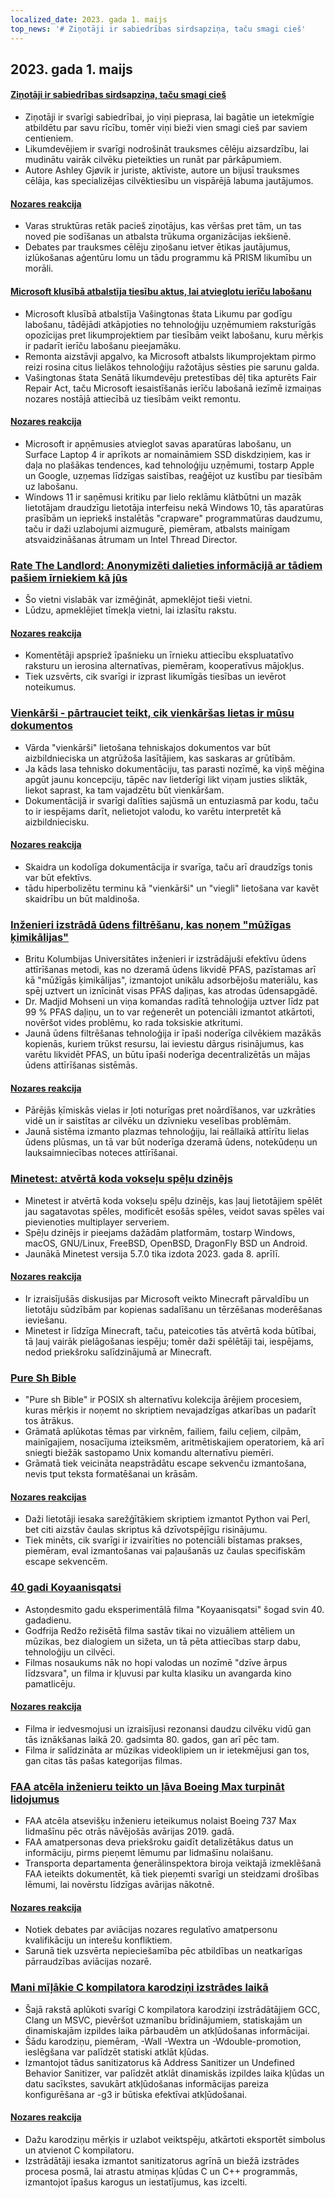 ```yaml
---
localized_date: 2023. gada 1. maijs
top_news: '# Ziņotāji ir sabiedrības sirdsapziņa, taču smagi cieš'
---
```


## 2023. gada 1. maijs

#### [Ziņotāji ir sabiedrības sirdsapziņa, taču smagi cieš](https://covertactionmagazine.com/2023/04/25/whistleblowers-are-the-conscience-of-society-yet-suffer-gravely-for-trying-to-hold-the-rich-and-powerful-accountable-for-their-sins/)

- Ziņotāji ir svarīgi sabiedrībai, jo viņi pieprasa, lai bagātie un ietekmīgie atbildētu par savu rīcību, tomēr viņi bieži vien smagi cieš par saviem centieniem.
- Likumdevējiem ir svarīgi nodrošināt trauksmes cēlēju aizsardzību, lai mudinātu vairāk cilvēku pieteikties un runāt par pārkāpumiem.
- Autore Ashley Gjøvik ir juriste, aktīviste, autore un bijusī trauksmes cēlāja, kas specializējas cilvēktiesību un vispārējā labuma jautājumos.

#### [Nozares reakcija](http://news.ycombinator.com/item?id=35762780)

- Varas struktūras retāk pacieš ziņotājus, kas vēršas pret tām, un tas noved pie sodīšanas un atbalsta trūkuma organizācijas iekšienē.
- Debates par trauksmes cēlēju ziņošanu ietver ētikas jautājumus, izlūkošanas aģentūru lomu un tādu programmu kā PRISM likumību un morāli.

#### [Microsoft klusībā atbalstīja tiesību aktus, lai atvieglotu ierīču labošanu](https://grist.org/technology/microsoft-right-to-repair-quietly-supported-legislation-to-make-it-easier-to-fix-devices-heres-why-thats-a-big-deal/)

- Microsoft klusībā atbalstīja Vašingtonas štata Likumu par godīgu labošanu, tādējādi atkāpjoties no tehnoloģiju uzņēmumiem raksturīgās opozīcijas pret likumprojektiem par tiesībām veikt labošanu, kuru mērķis ir padarīt ierīču labošanu pieejamāku.
- Remonta aizstāvji apgalvo, ka Microsoft atbalsts likumprojektam pirmo reizi rosina citus lielākos tehnoloģiju ražotājus sēsties pie sarunu galda.
- Vašingtonas štata Senātā likumdevēju pretestības dēļ tika apturēts Fair Repair Act, taču Microsoft iesaistīšanās ierīču labošanā iezīmē izmaiņas nozares nostājā attiecībā uz tiesībām veikt remontu.

#### [Nozares reakcija](http://news.ycombinator.com/item?id=35758842)

- Microsoft ir apņēmusies atvieglot savas aparatūras labošanu, un Surface Laptop 4 ir aprīkots ar nomaināmiem SSD diskdziņiem, kas ir daļa no plašākas tendences, kad tehnoloģiju uzņēmumi, tostarp Apple un Google, uzņemas līdzīgas saistības, reaģējot uz kustību par tiesībām uz labošanu.
- Windows 11 ir saņēmusi kritiku par lielo reklāmu klātbūtni un mazāk lietotājam draudzīgu lietotāja interfeisu nekā Windows 10, tās aparatūras prasībām un iepriekš instalētās "crapware" programmatūras daudzumu, taču ir daži uzlabojumi aizmugurē, piemēram, atbalsts mainīgam atsvaidzināšanas ātrumam un Intel Thread Director.

### [Rate The Landlord: Anonymizēti dalieties informācijā ar tādiem pašiem īrniekiem kā jūs](https://ratethelandlord.org)

- Šo vietni vislabāk var izmēģināt, apmeklējot tieši vietni.
- Lūdzu, apmeklējiet tīmekļa vietni, lai izlasītu rakstu.

#### [Nozares reakcija](http://news.ycombinator.com/item?id=35759016)

- Komentētāji apspriež īpašnieku un īrnieku attiecību ekspluatatīvo raksturu un ierosina alternatīvas, piemēram, kooperatīvus mājokļus.
- Tiek uzsvērts, cik svarīgi ir izprast likumīgās tiesības un ievērot noteikumus.

### [Vienkārši - pārtrauciet teikt, cik vienkāršas lietas ir mūsu dokumentos](https://justsimply.dev/)

- Vārda "vienkārši" lietošana tehniskajos dokumentos var būt aizbildnieciska un atgrūžoša lasītājiem, kas saskaras ar grūtībām.
- Ja kāds lasa tehnisko dokumentāciju, tas parasti nozīmē, ka viņš mēģina apgūt jaunu koncepciju, tāpēc nav lietderīgi likt viņam justies sliktāk, liekot saprast, ka tam vajadzētu būt vienkāršam.
- Dokumentācijā ir svarīgi dalīties sajūsmā un entuziasmā par kodu, taču to ir iespējams darīt, nelietojot valodu, ko varētu interpretēt kā aizbildniecisku.

#### [Nozares reakcija](http://news.ycombinator.com/item?id=35759449)

- Skaidra un kodolīga dokumentācija ir svarīga, taču arī draudzīgs tonis var būt efektīvs.
- tādu hiperbolizētu terminu kā "vienkārši" un "viegli" lietošana var kavēt skaidrību un būt maldinoša.

### [Inženieri izstrādā ūdens filtrēšanu, kas noņem "mūžīgas ķimikālijas"](https://news.ubc.ca/2023/03/22/new-ubc-water-treatment-zaps-forever-chemicals-for-good/)

- Britu Kolumbijas Universitātes inženieri ir izstrādājuši efektīvu ūdens attīrīšanas metodi, kas no dzeramā ūdens likvidē PFAS, pazīstamas arī kā "mūžīgās ķimikālijas", izmantojot unikālu adsorbējošu materiālu, kas spēj uztvert un iznīcināt visas PFAS daļiņas, kas atrodas ūdensapgādē.
- Dr. Madjid Mohseni un viņa komandas radītā tehnoloģija uztver līdz pat 99 % PFAS daļiņu, un to var reģenerēt un potenciāli izmantot atkārtoti, novēršot vides problēmu, ko rada toksiskie atkritumi.
- Jaunā ūdens filtrēšanas tehnoloģija ir īpaši noderīga cilvēkiem mazākās kopienās, kuriem trūkst resursu, lai ieviestu dārgus risinājumus, kas varētu likvidēt PFAS, un būtu īpaši noderīga decentralizētās un mājas ūdens attīrīšanas sistēmās.

#### [Nozares reakcija](http://news.ycombinator.com/item?id=35764476)

- Pārējās ķīmiskās vielas ir ļoti noturīgas pret noārdīšanos, var uzkrāties vidē un ir saistītas ar cilvēku un dzīvnieku veselības problēmām.
- Jaunā sistēma izmanto plazmas tehnoloģiju, lai reāllaikā attīrītu lielas ūdens plūsmas, un tā var būt noderīga dzeramā ūdens, notekūdeņu un lauksaimniecības noteces attīrīšanai.

### [Minetest: atvērtā koda vokseļu spēļu dzinējs](https://www.minetest.net/)

- Minetest ir atvērtā koda vokseļu spēļu dzinējs, kas ļauj lietotājiem spēlēt jau sagatavotas spēles, modificēt esošās spēles, veidot savas spēles vai pievienoties multiplayer serveriem.
- Spēļu dzinējs ir pieejams dažādām platformām, tostarp Windows, macOS, GNU/Linux, FreeBSD, OpenBSD, DragonFly BSD un Android.
- Jaunākā Minetest versija 5.7.0 tika izdota 2023. gada 8. aprīlī.

#### [Nozares reakcija](http://news.ycombinator.com/item?id=35766570)

- Ir izraisījušās diskusijas par Microsoft veikto Minecraft pārvaldību un lietotāju sūdzībām par kopienas sadalīšanu un tērzēšanas moderēšanas ieviešanu.
- Minetest ir līdzīga Minecraft, taču, pateicoties tās atvērtā koda būtībai, tā ļauj vairāk pielāgošanas iespēju; tomēr daži spēlētāji tai, iespējams, nedod priekšroku salīdzinājumā ar Minecraft.

### [Pure Sh Bible](https://github.com/dylanaraps/pure-sh-bible)

- "Pure sh Bible" ir POSIX sh alternatīvu kolekcija ārējiem procesiem, kuras mērķis ir noņemt no skriptiem nevajadzīgas atkarības un padarīt tos ātrākus.
- Grāmatā aplūkotas tēmas par virknēm, failiem, failu ceļiem, cilpām, mainīgajiem, nosacījuma izteiksmēm, aritmētiskajiem operatoriem, kā arī sniegti biežāk sastopamo Unix komandu alternatīvu piemēri.
- Grāmatā tiek veicināta neapstrādātu escape sekvenču izmantošana, nevis tput teksta formatēšanai un krāsām.

#### [Nozares reakcijas](http://news.ycombinator.com/item?id=35765707)

- Daži lietotāji iesaka sarežģītākiem skriptiem izmantot Python vai Perl, bet citi aizstāv čaulas skriptus kā dzīvotspējīgu risinājumu.
- Tiek minēts, cik svarīgi ir izvairīties no potenciāli bīstamas prakses, piemēram, eval izmantošanas vai paļaušanās uz čaulas specifiskām escape sekvencēm.

### [40 gadi Koyaanisqatsi](https://www.thecurb.com.au/40-years-of-koyaanisqatsi/)

- Astoņdesmito gadu eksperimentālā filma "Koyaanisqatsi" šogad svin 40. gadadienu.
- Godfrija Redžo režisētā filma sastāv tikai no vizuāliem attēliem un mūzikas, bez dialogiem un sižeta, un tā pēta attiecības starp dabu, tehnoloģiju un cilvēci.
- Filmas nosaukums nāk no hopi valodas un nozīmē "dzīve ārpus līdzsvara", un filma ir kļuvusi par kulta klasiku un avangarda kino pamatlicēju.

#### [Nozares reakcija](http://news.ycombinator.com/item?id=35764584)

- Filma ir iedvesmojusi un izraisījusi rezonansi daudzu cilvēku vidū gan tās iznākšanas laikā 20. gadsimta 80. gados, gan arī pēc tam.
- Filma ir salīdzināta ar mūzikas videoklipiem un ir ietekmējusi gan tos, gan citas tās pašas kategorijas filmas.

### [FAA atcēla inženieru teikto un ļāva Boeing Max turpināt lidojumus](https://apnews.com/article/boeing-max-crashes-faa-ea8fac0ad2758b08c58d2d64756fbf37)

- FAA atcēla atsevišķu inženieru ieteikumus nolaist Boeing 737 Max lidmašīnu pēc otrās nāvējošās avārijas 2019. gadā.
- FAA amatpersonas deva priekšroku gaidīt detalizētākus datus un informāciju, pirms pieņemt lēmumu par lidmašīnu nolaišanu.
- Transporta departamenta ģenerālinspektora biroja veiktajā izmeklēšanā FAA ieteikts dokumentēt, kā tiek pieņemti svarīgi un steidzami drošības lēmumi, lai novērstu līdzīgas avārijas nākotnē.

#### [Nozares reakcija](http://news.ycombinator.com/item?id=35761706)

- Notiek debates par aviācijas nozares regulatīvo amatpersonu kvalifikāciju un interešu konfliktiem.
- Sarunā tiek uzsvērta nepieciešamība pēc atbildības un neatkarīgas pārraudzības aviācijas nozarē.

### [Mani mīļākie C kompilatora karodziņi izstrādes laikā](https://nullprogram.com/blog/2023/04/29/)

- Šajā rakstā aplūkoti svarīgi C kompilatora karodziņi izstrādātājiem GCC, Clang un MSVC, pievēršot uzmanību brīdinājumiem, statiskajām un dinamiskajām izpildes laika pārbaudēm un atkļūdošanas informācijai.
- Šādu karodziņu, piemēram, -Wall -Wextra un -Wdouble-promotion, ieslēgšana var palīdzēt statiski atklāt kļūdas.
- Izmantojot tādus sanitizatorus kā Address Sanitizer un Undefined Behavior Sanitizer, var palīdzēt atklāt dinamiskās izpildes laika kļūdas un datu sacīkstes, savukārt atkļūdošanas informācijas pareiza konfigurēšana ar -g3 ir būtiska efektīvai atkļūdošanai.

#### [Nozares reakcija](http://news.ycombinator.com/item?id=35758898)

- Dažu karodziņu mērķis ir uzlabot veiktspēju, atkārtoti eksportēt simbolus un atvienot C kompilatoru.
- Izstrādātāji iesaka izmantot sanitizatorus agrīnā un biežā izstrādes procesa posmā, lai atrastu atmiņas kļūdas C un C++ programmās, izmantojot īpašus karogus un iestatījumus, kas izcelti.


